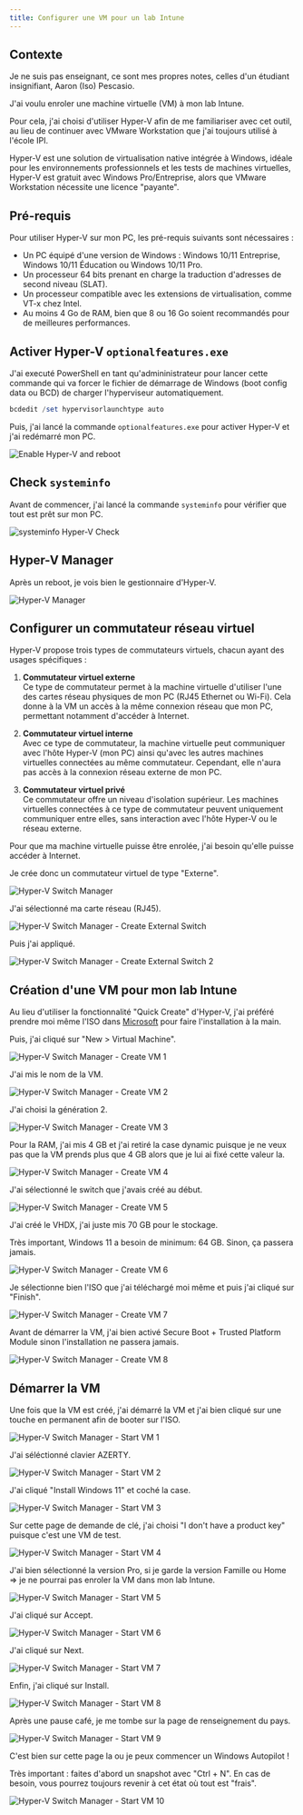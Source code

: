 ```yaml
---
title: Configurer une VM pour un lab Intune
---
```


## Contexte

Je ne suis pas enseignant, ce sont mes propres notes, celles d'un étudiant insignifiant, Aaron (Iso) Pescasio.

J'ai voulu enroler une machine virtuelle (VM) à mon lab Intune. 

Pour cela, j'ai choisi d'utiliser Hyper-V afin de me familiariser avec cet outil, au lieu de continuer avec VMware Workstation que j'ai toujours utilisé à l'école IPI.

<Callout title="À retenir">
Hyper-V est une solution de virtualisation native intégrée à Windows, idéale pour les environnements professionnels et les tests de machines virtuelles, Hyper-V est gratuit avec Windows Pro/Entreprise, alors que VMware Workstation nécessite une licence "payante".
</Callout>

## Pré-requis

Pour utiliser Hyper-V sur mon PC, les pré-requis suivants sont nécessaires :

- Un PC équipé d'une version de Windows : Windows 10/11 Entreprise, Windows 10/11 Éducation ou Windows 10/11 Pro.
- Un processeur 64 bits prenant en charge la traduction d'adresses de second niveau (SLAT).
- Un processeur compatible avec les extensions de virtualisation, comme VT-x chez Intel.
- Au moins 4 Go de RAM, bien que 8 ou 16 Go soient recommandés pour de meilleures performances.


## Activer Hyper-V `optionalfeatures.exe`

J'ai executé PowerShell en tant qu'admininistrateur pour lancer cette commande qui va forcer le fichier de démarrage de Windows (boot config data ou BCD) de charger l'hyperviseur automatiquement.

```ps1
bcdedit /set hypervisorlaunchtype auto
```

Puis, j'ai lancé la commande `optionalfeatures.exe` pour activer Hyper-V et j'ai redémarré mon PC.

![Enable Hyper-V and reboot](/images/intune/hyper-v/turn-on-hyper-v.png)

## Check `systeminfo`

Avant de commencer, j'ai lancé la commande `systeminfo` pour vérifier que tout est prêt sur mon PC.

![systeminfo Hyper-V Check](/images/intune/hyper-v/systeminfo.png)

## Hyper-V Manager

Après un reboot, je vois bien le gestionnaire d'Hyper-V.

![Hyper-V Manager](/images/intune/hyper-v/hyper-v-manager.png)

## Configurer un commutateur réseau virtuel

Hyper-V propose trois types de commutateurs virtuels, chacun ayant des usages spécifiques :

1. **Commutateur virtuel externe**  
   Ce type de commutateur permet à la machine virtuelle d'utiliser l'une des cartes réseau physiques de mon PC (RJ45 Ethernet ou Wi-Fi). Cela donne à la VM un accès à la même connexion réseau que mon PC, permettant notamment d'accéder à Internet.

2. **Commutateur virtuel interne**  
Avec ce type de commutateur, la machine virtuelle peut communiquer avec l'hôte Hyper-V (mon PC) ainsi qu'avec les autres machines virtuelles connectées au même commutateur. Cependant, elle n'aura pas accès à la connexion réseau externe de mon PC.
3. **Commutateur virtuel privé**  
   Ce commutateur offre un niveau d'isolation supérieur. Les machines virtuelles connectées à ce type de commutateur peuvent uniquement communiquer entre elles, sans interaction avec l'hôte Hyper-V ou le réseau externe.

Pour que ma machine virtuelle puisse être enrolée, j'ai besoin qu'elle puisse accéder à Internet. 

Je crée donc un commutateur virtuel de type "Externe".

![Hyper-V Switch Manager](/images/intune/hyper-v/hyper-v-switch-manager.png)

J'ai sélectionné ma carte réseau (RJ45).

![Hyper-V Switch Manager - Create External Switch](/images/intune/hyper-v/hyper-v-switch-ext.png)

Puis j'ai appliqué.

![Hyper-V Switch Manager - Create External Switch 2](/images/intune/hyper-v/hyper-v-switch-ext-apply.png)

## Création d'une VM pour mon lab Intune

Au lieu d'utiliser la fonctionnalité "Quick Create" d'Hyper-V, j'ai préféré prendre moi même l'ISO dans [Microsoft](https://www.microsoft.com/en-us/software-download/windows11) pour faire l'installation à la main.

Puis, j'ai cliqué sur "New > Virtual Machine". 

![Hyper-V Switch Manager - Create VM 1](/images/intune/hyper-v/hyper-v-create-vm-1.png)

J'ai mis le nom de la VM.

![Hyper-V Switch Manager - Create VM 2](/images/intune/hyper-v/hyper-v-create-vm-2.png)

J'ai choisi la génération 2.

![Hyper-V Switch Manager - Create VM 3](/images/intune/hyper-v/hyper-v-create-vm-3.png)

Pour la RAM, j'ai mis 4 GB et j'ai retiré la case dynamic puisque je ne veux pas que la VM prends plus que 4 GB alors que je lui ai fixé cette valeur la. 

![Hyper-V Switch Manager - Create VM 4](/images/intune/hyper-v/hyper-v-create-vm-4.png)

J'ai sélectionné le switch que j'avais créé au début.

![Hyper-V Switch Manager - Create VM 5](/images/intune/hyper-v/hyper-v-create-vm-5.png)

J'ai créé le VHDX, j'ai juste mis 70 GB pour le stockage.

<Callout type="warn">
Très important, Windows 11 a besoin de minimum: 64 GB. Sinon, ça passera jamais.
</Callout>

![Hyper-V Switch Manager - Create VM 6](/images/intune/hyper-v/hyper-v-create-vm-6.png)

Je sélectionne bien l'ISO que j'ai téléchargé moi même et puis j'ai cliqué sur "Finish".

![Hyper-V Switch Manager - Create VM 7](/images/intune/hyper-v/hyper-v-create-vm-7.png)

Avant de démarrer la VM, j'ai bien activé Secure Boot + Trusted Platform Module sinon l'installation ne passera jamais.

![Hyper-V Switch Manager - Create VM 8](/images/intune/hyper-v/hyper-v-create-vm-8.png)

## Démarrer la VM

Une fois que la VM est créé, j'ai démarré la VM et j'ai bien cliqué sur une touche en permanent afin de booter sur l'ISO.

![Hyper-V Switch Manager - Start VM 1](/images/intune/hyper-v/hyper-v-start-vm-1v2.png)

J'ai séléctionné clavier AZERTY.

![Hyper-V Switch Manager - Start VM 2](/images/intune/hyper-v/hyper-v-start-vm-2.png)

J'ai cliqué "Install Windows 11" et coché la case.

![Hyper-V Switch Manager - Start VM 3](/images/intune/hyper-v/hyper-v-start-vm-3.png)

Sur cette page de demande de clé, j'ai choisi "I don't have a product key" puisque c'est une VM de test.

![Hyper-V Switch Manager - Start VM 4](/images/intune/hyper-v/hyper-v-start-vm-4.png)

J'ai bien sélectionné la version Pro, si je garde la version Famille ou Home => je ne pourrai pas enroler la VM dans mon lab Intune.

![Hyper-V Switch Manager - Start VM 5](/images/intune/hyper-v/hyper-v-start-vm-5.png)

J'ai cliqué sur Accept.

![Hyper-V Switch Manager - Start VM 6](/images/intune/hyper-v/hyper-v-start-vm-6.png)

J'ai cliqué sur Next.

![Hyper-V Switch Manager - Start VM 7](/images/intune/hyper-v/hyper-v-start-vm-7.png)

Enfin, j'ai cliqué sur Install.

![Hyper-V Switch Manager - Start VM 8](/images/intune/hyper-v/hyper-v-start-vm-8.png)

Après une pause café, je me tombe sur la page de renseignement du pays. 

![Hyper-V Switch Manager - Start VM 9](/images/intune/hyper-v/hyper-v-start-vm-9.png)

C'est bien sur cette page la ou je peux commencer un Windows Autopilot ! 

<Callout type="warn">
Très important : faites d'abord un snapshot avec "Ctrl + N". En cas de besoin, vous pourrez toujours revenir à cet état où tout est "frais".
</Callout>

![Hyper-V Switch Manager - Start VM 10](/images/intune/hyper-v/hyper-v-start-vm-10.png)

